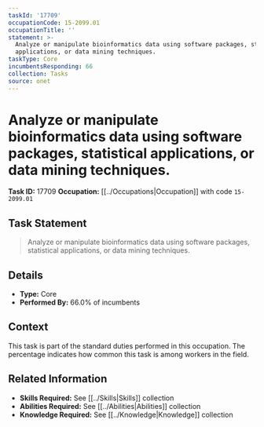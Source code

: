 ```yaml
---
taskId: '17709'
occupationCode: 15-2099.01
occupationTitle: ''
statement: >-
  Analyze or manipulate bioinformatics data using software packages, statistical
  applications, or data mining techniques.
taskType: Core
incumbentsResponding: 66
collection: Tasks
source: onet
---
```

# Analyze or manipulate bioinformatics data using software packages, statistical applications, or data mining techniques.

**Task ID:** 17709
**Occupation:** [[../Occupations|Occupation]] with code `15-2099.01`

## Task Statement

> Analyze or manipulate bioinformatics data using software packages, statistical applications, or data mining techniques.

## Details

- **Type:** Core
- **Performed By:** 66.0% of incumbents

## Context

This task is part of the standard duties performed in this occupation. The percentage indicates how common this task is among workers in the field.

## Related Information

- **Skills Required:** See [[../Skills|Skills]] collection
- **Abilities Required:** See [[../Abilities|Abilities]] collection
- **Knowledge Required:** See [[../Knowledge|Knowledge]] collection
